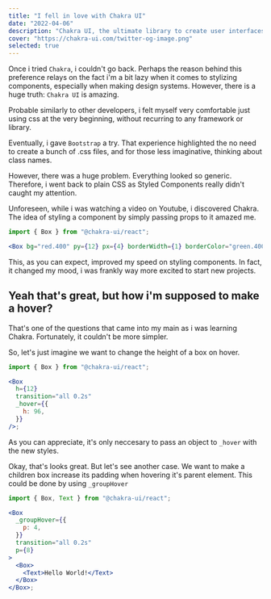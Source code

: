 ```yaml
---
title: "I fell in love with Chakra UI"
date: "2022-04-06"
description: "Chakra UI, the ultimate library to create user interfaces that you must know."
cover: "https://chakra-ui.com/twitter-og-image.png"
selected: true
---
```


Once i tried `Chakra`, i couldn't go back. Perhaps the reason behind this preference relays on the fact i'm a bit lazy when it comes to stylizing components, especially when making design systems. However, there is a huge truth: `Chakra UI` is amazing.

Probable similarly to other developers, i felt myself very comfortable just using css at the very beginning, without recurring to any framework or library.

Eventually, i gave `Bootstrap` a try. That experience highlighted the no need to create a bunch of .css files, and for those less imaginative, thinking about class names.

However, there was a huge problem. Everything looked so generic. Therefore, i went back to plain CSS as Styled Components really didn't caught my attention.

Unforeseen, while i was watching a video on Youtube, i discovered Chakra. The idea of styling a component by simply passing props to it amazed me.

```jsx
import { Box } from "@chakra-ui/react";

<Box bg="red.400" py={12} px={4} borderWidth={1} borderColor="green.400" />;
```

This, as you can expect, improved my speed on styling components. In fact, it changed my mood, i was frankly way more excited to start new projects.

## Yeah that's great, but how i'm supposed to make a hover?

That's one of the questions that came into my main as i was learning Chakra. Fortunately, it couldn't be more simpler.

So, let's just imagine we want to change the height of a box on hover.

```jsx
import { Box } from "@chakra-ui/react";

<Box
  h={12}
  transition="all 0.2s"
  _hover={{
    h: 96,
  }}
/>;
```

As you can appreciate, it's only neccesary to pass an object to `_hover` with the new styles.

Okay, that's looks great. But let's see another case. We want to make a children box increase its padding when hovering it's parent element. This could be done by using `_groupHover`

```jsx
import { Box, Text } from "@chakra-ui/react";

<Box
  _groupHover={{
    p: 4,
  }}
  transition="all 0.2s"
  p={8}
>
  <Box>
    <Text>Hello World!</Text>
  </Box>
</Box>;
```

